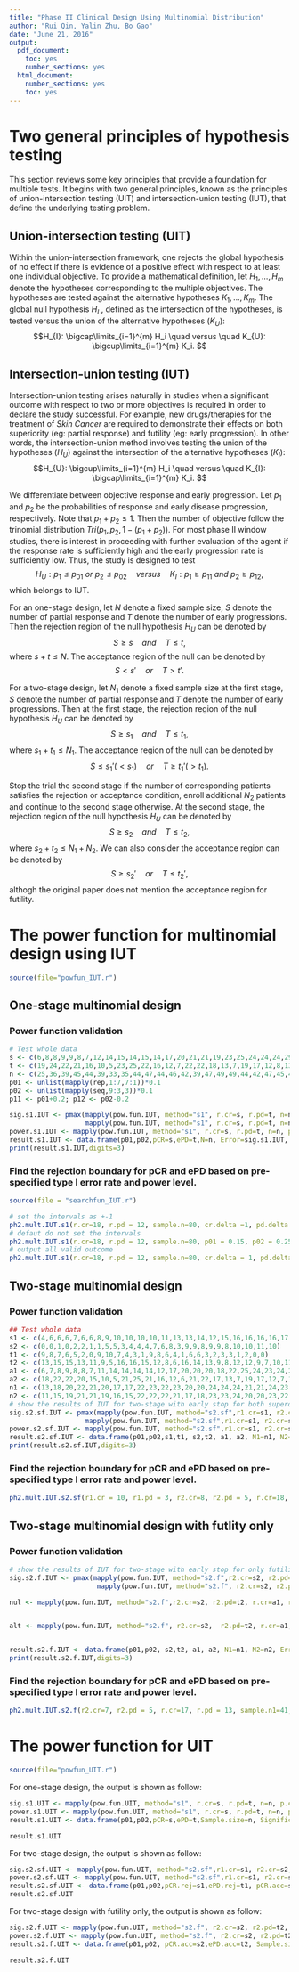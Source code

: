 ---
title: "Phase II Clinical Design Using Multinomial Distribution"
author: "Rui Qin, Yalin Zhu, Bo Gao"
date: "June 21, 2016"
output:
  pdf_document:
    toc: yes
    number_sections: yes
  html_document:
    number_sections: yes
    toc: yes
---
# Two general principles of hypothesis testing

This section reviews some key principles that provide a foundation for multiple tests. It begins with two general principles, known as the principles of union-intersection testing (UIT) and intersection-union testing (IUT), that define the underlying testing problem. 

## Union-intersection testing (UIT)
Within the union-intersection framework, one rejects the global hypothesis of no effect if there is
evidence of a positive effect with respect to at least one individual objective.
To provide a mathematical definition, let $H_1,\dots,H_m$ denote the hypotheses
corresponding to the multiple objectives. The hypotheses are tested against
the alternative hypotheses $K_1,\dots,K_m$. The global null hypothesis $H_{I}$ , defined as
the intersection of the hypotheses, is tested versus the union of the alternative
hypotheses ($K_{U}$):
$$H_{I}: \bigcap\limits_{i=1}^{m} H_i \quad versus \quad K_{U}: \bigcup\limits_{i=1}^{m} K_i. $$


## Intersection-union testing (IUT)
Intersection-union testing arises naturally in studies when a significant outcome with respect to two or more objectives is required in order to declare the study successful. For example, new drugs/therapies for the treatment of *Skin Cancer* are required
to demonstrate their effects on both superiority (eg: partial response) and futility (eg: early progression). In other words, the intersection-union method involves testing the union
of the hypotheses ($H_U$) against the intersection of the alternative hypotheses
($K_I$): 
$$H_{U}: \bigcup\limits_{i=1}^{m} H_i \quad versus \quad K_{I}: \bigcap\limits_{i=1}^{m} K_i. $$

We differentiate between objective response and early progression. Let $p_1$ and $p_2$ be the probabilities of response and early disease progression, respectively. Note that $p_1+p_2 \le 1$. Then the number of objective follow the trinomial distribution $Tri(p_1,p_2,1-(p_1+p_2))$. For most phase II window studies, there is interest in proceeding with further evaluation of the agent if the response rate is sufficiently high and the early progression rate is sufficiently low. Thus, the study is designed to test
$$H_{U}: p_1 \le p_{01} \ or \ p_2 \le p_{02}  \quad versus \quad K_{I}: p_1 \ge p_{11} \ and \ p_2 \ge p_{12}, $$
which belongs to IUT. 

For an one-stage design, let $N$ denote a fixed sample size, $S$ denote the number of partial response and $T$ denote the number of early progressions. Then the rejection region of the null hypothesis $H_{U}$ can be denoted by 
$$ S \ge s \quad and \quad T \le t,$$
where $s+t \le N$.
The acceptance region of the null can be denoted by
$$ S < s' \quad or \quad T > t'.$$

For a two-stage design, let $N_1$ denote a fixed sample size at the first stage, $S$ denote the number of partial response and $T$ denote the number of early progressions. Then at the first stage, the rejection region of the null hypothesis $H_{U}$ can be denoted by 
$$ S \ge s_1 \quad and \quad T \le t_1,$$
where $s_1+t_1 \le N_1$.
The acceptance region of the null can be denoted by
$$ S \le s_1'(<s_1)  \quad or \quad T \ge t_1'(>t_1).$$ 

Stop the trial the second stage if the number of corresponding patients satisfies the rejection or acceptance condition, enroll additional $N_2$ patients and continue to the second stage otherwise. At the second stage, the rejection region of the null hypothesis $H_{U}$ can be denoted by 
$$ S \ge s_2 \quad and \quad T \le t_2,$$ where $s_2+t_2 \le N_1+N_2$. We can also consider the acceptance region can be denoted by $$ S \ge s_2' \quad or \quad T \le t_2',$$  althogh the original paper does not mention the acceptance region for futility. 



# The power function for multinomial design using IUT

```{r echo=FALSE}
source(file="powfun_IUT.r")
```

## One-stage multinomial design

### Power function validation
```{r echo=FALSE}
# Test whole data
s <- c(6,8,8,9,9,8,7,12,14,15,14,15,14,17,20,21,21,19,23,25,24,24,24,29,27,27,29,24)
t <- c(19,24,22,21,16,10,5,23,25,22,16,12,7,22,22,18,13,7,19,17,12,8,13,12,7,9,6,4)
n <- c(25,36,39,45,44,39,33,35,44,47,44,46,42,39,47,49,49,44,42,47,45,45,37,45,42,36,39,28)
p01 <- unlist(mapply(rep,1:7,7:1))*0.1
p02 <- unlist(mapply(seq,9:3,3))*0.1
p11 <- p01+0.2; p12 <- p02-0.2

sig.s1.IUT <- pmax(mapply(pow.fun.IUT, method="s1", r.cr=s, r.pd=t, n=n, p.cr=p01, p.pd=0, USE.NAMES = F), 
                   mapply(pow.fun.IUT, method="s1", r.cr=s, r.pd=t, n=n, p.cr=1-p02, p.pd=p02, USE.NAMES = F))
power.s1.IUT <- mapply(pow.fun.IUT, method="s1", r.cr=s, r.pd=t, n=n, p.cr=p11, p.pd=p12, USE.NAMES = F)
result.s1.IUT <- data.frame(p01,p02,pCR=s,ePD=t,N=n, Error=sig.s1.IUT, Power=power.s1.IUT)
print(result.s1.IUT,digits=3)
```

### Find the rejection boundary for pCR and ePD based on pre-specified type I error rate and power level.
```{r echo=FALSE}
source(file = "searchfun_IUT.r")
```

```{r}
# set the intervals as +-1
ph2.mult.IUT.s1(r.cr=18, r.pd = 12, sample.n=80, cr.delta =1, pd.delta = 1, n.delta=1, p01 = 0.15, p02 = 0.25, p11 = 0.3, p12= 0.1)
# defaut do not set the intervals
ph2.mult.IUT.s1(r.cr=18, r.pd = 12, sample.n=80, p01 = 0.15, p02 = 0.25, p11 = 0.3, p12= 0.1, output.all = T)
# output all valid outcome
ph2.mult.IUT.s1(r.cr=18, r.pd = 12, sample.n=80, cr.delta = 1, pd.delta = 1, n.delta=1, p01 = 0.15, p02 = 0.25, p11 = 0.3, p12= 0.1, output.all = T)

```


## Two-stage multinomial design 

### Power function validation
```{r}
## Test whole data
s1 <- c(4,6,6,6,7,6,6,8,9,10,10,10,10,11,13,13,14,12,15,16,16,16,16,17,16,16,17,14)
s2 <- c(0,0,1,0,2,2,1,1,5,5,3,4,4,4,7,6,8,3,9,9,8,9,9,8,10,10,11,10)
t1 <- c(9,8,7,6,5,2,0,9,10,7,4,3,1,9,8,6,4,1,6,6,3,2,3,3,1,2,0,0)
t2 <- c(13,15,15,13,11,9,5,16,16,15,12,8,6,16,14,13,9,8,12,12,9,7,10,11,6,8,5,4)
a1 <- c(6,7,8,9,8,8,7,11,14,14,14,14,12,17,20,20,20,18,22,25,24,23,24,27,27,25,27,24)
a2 <- c(18,22,22,20,15,10,5,21,25,21,16,12,6,21,22,17,13,7,19,17,12,7,13,11,7,8,6,4)
n1 <- c(13,18,20,22,21,20,17,17,22,23,22,23,20,20,24,24,24,21,21,24,23,22,19,21,21,18,19,14)
n2 <- c(11,15,19,21,21,19,16,15,22,22,22,21,17,18,23,23,24,20,20,23,22,21,18,21,21,15,17,14)
# show the results of IUT for two-stage with early stop for both superority and futility
sig.s2.sf.IUT <- pmax(mapply(pow.fun.IUT, method="s2.sf",r1.cr=s1, r2.cr=s2, r1.pd=t1, r2.pd=t2, r.cr=a1, r.pd=a2, n1=n1, n2=n2, p.cr=p01, p.pd=0, USE.NAMES = F), 
                   mapply(pow.fun.IUT, method="s2.sf",r1.cr=s1, r2.cr=s2, r1.pd=t1, r2.pd=t2, r.cr=a1, r.pd=a2, n1=n1, n2=n2, p.cr=1-p02, p.pd=p02, USE.NAMES = F))
power.s2.sf.IUT <- mapply(pow.fun.IUT, method="s2.sf",r1.cr=s1, r2.cr=s2, r1.pd=t1, r2.pd=t2, r.cr=a1, r.pd=a2, n1=n1, n2=n2, p.cr=p11, p.pd=p12, USE.NAMES = F)
result.s2.sf.IUT <- data.frame(p01,p02,s1,t1, s2,t2, a1, a2, N1=n1, N2=n2, Error=sig.s2.sf.IUT, Power=power.s2.sf.IUT)
print(result.s2.sf.IUT,digits=3)
```

### Find the rejection boundary for pCR and ePD based on pre-specified type I error rate and power level.

 
```{r}
ph2.mult.IUT.s2.sf(r1.cr = 10, r1.pd = 3, r2.cr=8, r2.pd = 5, r.cr=18, r.pd = 12, sample.n1=41, sample.n2=41, cr.delta =1, p01 = 0.15, p02 = 0.25, p11 = 0.3, p12= 0.1)
```

## Two-stage multinomial design with futlity only

### Power function validation 
```{r}
# show the results of IUT for two-stage with early stop for only futility
sig.s2.f.IUT <- pmax(mapply(pow.fun.IUT, method="s2.f",r2.cr=s2, r2.pd=t2, r.cr=a1, r.pd=a2, n1=n1, n2=n2, p.cr=p01, p.pd=0, USE.NAMES = F), 
                      mapply(pow.fun.IUT, method="s2.f", r2.cr=s2, r2.pd=t2, r.cr=a1, r.pd=a2, n1=n1, n2=n2, p.cr=1-p02, p.pd=p02, USE.NAMES = F))

nul <- mapply(pow.fun.IUT, method="s2.f",r2.cr=s2, r2.pd=t2, r.cr=a1, r.pd=a2, n1=n1, n2=n2, p.cr=p01, p.pd=p02, output.all=TRUE, USE.NAMES = F)


alt <- mapply(pow.fun.IUT, method="s2.f", r2.cr=s2,  r2.pd=t2, r.cr=a1, r.pd=a2, n1=n1, n2=n2, p.cr=p11, p.pd=p12, output.all=TRUE, USE.NAMES = F)


result.s2.f.IUT <- data.frame(p01,p02, s2,t2, a1, a2, N1=n1, N2=n2, Error=sig.s2.f.IUT, PET.nul=nul[2,], EN.nul=nul[3,], Power=alt[1,], PET.alt=alt[2,], EN.alt=alt[3,])
print(result.s2.f.IUT,digits=3)
```

### Find the rejection boundary for pCR and ePD based on pre-specified type I error rate and power level.


 
```{r}
ph2.mult.IUT.s2.f(r2.cr=7, r2.pd = 5, r.cr=17, r.pd = 13, sample.n1=41, sample.n2=41, cr.delta =1, p01 = 0.15, p02 = 0.25, p11 = 0.3, p12= 0.1)
```




# The power function for UIT

```{r echo=FALSE}
source(file="powfun_UIT.r")

```
For one-stage design, the output is shown as follow:
```{r}
sig.s1.UIT <- mapply(pow.fun.UIT, method="s1", r.cr=s, r.pd=t, n=n, p.cr=p01, p.pd=p02, USE.NAMES = F)
power.s1.UIT <- mapply(pow.fun.UIT, method="s1", r.cr=s, r.pd=t, n=n, p.cr=p11, p.pd=p12, USE.NAMES = F)
result.s1.UIT <- data.frame(p01,p02,pCR=s,ePD=t,Sample.size=n, Significant.level=sig.s1.UIT, Power=power.s1.UIT)

result.s1.UIT
```

For two-stage design, the output is shown as follow:
```{r}
sig.s2.sf.UIT <- mapply(pow.fun.UIT, method="s2.sf",r1.cr=s1, r2.cr=s2, r1.pd=t1, r2.pd=t2, r.cr=a1, r.pd=a2, n1=n1, n2=n2, p.cr=p01, p.pd=p02, USE.NAMES = F)
power.s2.sf.UIT <- mapply(pow.fun.UIT, method="s2.sf",r1.cr=s1, r2.cr=s2, r1.pd=t1, r2.pd=t2, r.cr=a1, r.pd=a2, n1=n1, n2=n2, p.cr=p11, p.pd=p12, USE.NAMES = F)
result.s2.sf.UIT <- data.frame(p01,p02,pCR.rej=s1,ePD.rej=t1, pCR.acc=s2,ePD.acc=t2, Sample.size.s1=n1, Sample.size.s2=n2, Significant.level=sig.s2.sf.UIT, Power=power.s2.sf.UIT)
result.s2.sf.UIT
```

For two-stage design with futility only, the output is shown as follow:
```{r}
sig.s2.f.UIT <- mapply(pow.fun.UIT, method="s2.f", r2.cr=s2, r2.pd=t2, r.cr=a1, r.pd=a2, n1=n1, n2=n2, p.cr=p01, p.pd=p02, USE.NAMES = F)
power.s2.f.UIT <- mapply(pow.fun.UIT, method="s2.f", r2.cr=s2, r2.pd=t2, r.cr=a1, r.pd=a2, n1=n1, n2=n2, p.cr=p11, p.pd=p12, USE.NAMES = F)
result.s2.f.UIT <- data.frame(p01,p02, pCR.acc=s2,ePD.acc=t2, Sample.size.s1=n1, Sample.size.s2=n2, Significant.level=sig.s2.f.UIT, Power=power.s2.f.UIT)

result.s2.f.UIT
```
